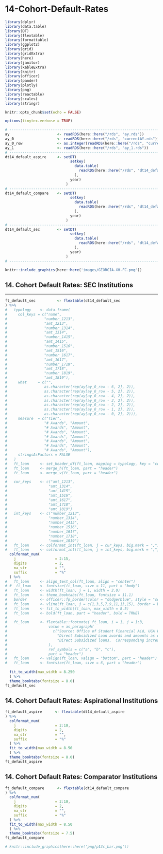 # 14-Cohort-Default-Rates

```r
library(dplyr)
library(data.table)
library(DT)
library(flextable)
library(formattable)
library(ggplot2)
library(grid)
library(gridExtra)
library(here)
library(janitor)
library(kableExtra)
library(knitr)
library(officer)
library(pander)
library(plotly)
library(png)
library(reactable)
library(scales)
library(stringr)
```

```r
knitr::opts_chunk$set(echo = FALSE)
```

```r
options(tinytex.verbose = TRUE)
```

```r
# ------------------------------------------------------------------------------
ay                      <- readRDS(here::here("/rds", "ay.rds"))
ay_0                    <- readRDS(here::here("/rds", "currentAY.rds"))
ay_0_row                <- as.integer(readRDS(here::here("/rds", "currentAY_row.rds")))
ay_1                    <- readRDS(here::here("/rds", "ay_1.rds"))
# ------------------------------------------------------------------------------
dt14_default_aspire     <- setDT(
                              setkey(
                                data.table(
                                  readRDS(here::here("/rds", "dt14_default_aspire.rds"))
                                ), 
                              year)
                            )
# ------------------------------------------------------------------------------
dt14_default_compare    <- setDT(
                              setkey(
                                data.table(
                                  readRDS(here::here("/rds", "dt14_default_compare.rds"))
                                ), 
                              year)
                            )
# ------------------------------------------------------------------------------
dt14_default_sec        <- setDT(
                              setkey(
                                data.table(
                                  readRDS(here::here("/rds", "dt14_default_sec.rds"))
                                ), 
                              year)
                            )
# ------------------------------------------------------------------------------
```

```r
knitr::include_graphics(here::here('images/GEORGIA-XH-FC.png'))
```

## 14. Cohort Default Rates: SEC Institutions
***

```r
ft_default_sec          <- flextable(dt14_default_sec
) %>%
#   typology    <- data.frame(
#     col_keys = c("name",
#                 "number_1213",
#                 "amt_1213",
#                 "number_1314",
#                 "amt_1314",
#                 "number_1415",
#                 "amt_1415",
#                 "number_1516",
#                 "amt_1516",
#                 "number_1617",
#                 "amt_1617",
#                 "number_1718",
#                 "amt_1718",
#                 "number_1819",
#                 "amt_1819"),
#     what     = c("",
#                 as.character(rep(ay[ay_0_row - 6, 2], 2)),
#                 as.character(rep(ay[ay_0_row - 5, 2], 2)),
#                 as.character(rep(ay[ay_0_row - 4, 2], 2)),
#                 as.character(rep(ay[ay_0_row - 3, 2], 2)),
#                 as.character(rep(ay[ay_0_row - 2, 2], 2)),
#                 as.character(rep(ay[ay_0_row - 1, 2], 2)),
#                 as.character(rep(ay[ay_0_row - 0, 2], 2))),
#     measure  = c("Tier",
#                 "# Awards", "Amount",
#                 "# Awards", "Amount",
#                 "# Awards", "Amount",
#                 "# Awards", "Amount",
#                 "# Awards", "Amount",
#                 "# Awards", "Amount",
#                 "# Awards", "Amount"),
#     stringsAsFactors = FALSE                      
#   ) 
#   ft_loan     <- set_header_df(ft_loan, mapping = typology, key = "col_keys" )
#   ft_loan     <- merge_h(ft_loan, part = "header")
#   ft_loan     <- merge_v(ft_loan, part = "header")
# 
#   cur_keys    <- c("amt_1213",
#                   "amt_1314",
#                   "amt_1415",
#                   "amt_1516",
#                   "amt_1617",
#                   "amt_1718",
#                   "amt_1819")
#   int_keys    <- c("number_1213",
#                   "number_1314",
#                   "number_1415",
#                   "number_1516",
#                   "number_1617",
#                   "number_1718",
#                   "number_1819")
#   ft_loan     <- colformat_int(ft_loan, j = cur_keys, big.mark = ",", prefix = "$")
#   ft_loan     <- colformat_int(ft_loan, j = int_keys, big.mark = ",", prefix = "")
  colformat_num(
    j                  = 2:15,
    digits             = 2, 
    na_str             = "", 
    suffix             = "%"
  ) %>%
#   ft_loan     <- align_text_col(ft_loan, align = "center")
# #  ft_loan    <- fontsize(ft_loan, size = 11, part = "body")
#   ft_loan     <- width(ft_loan, j = 1, width = 2.0)
#   ft_loan     <- theme_booktabs(ft_loan, fontsize = 11.1)
#   border      <- officer::fp_border(color = "dodgerblue", style = "solid", width = 1)
#   ft_loan     <- vline(ft_loan, j = c(1,3,5,7,9,11,13,15), border = border, part = "body")
#   ft_loan     <- fit_to_width(ft_loan, max_width = 8.5)
#   ft_loan     <- bold(ft_loan, part = "header", bold = TRUE)
# 
#   ft_loan     <- flextable::footnote( ft_loan, i = 1, j = 1:3,
#                   value = as_paragraph(
#                     c("Source: Office of Student Financial Aid, UGA Factbook reported info. Numbers of awards by loan type do not reflect unduplicated recipients. Decreases in Federal",
#                       "Direct Subsidized Loan awards and amounts as of 2012-13 coincide with a change in Federal policy making Graduate  students ineligible for Federal",
#                       "Direct Subsidized loans.  Corresponding increase in Federal Direct Unsubsidized Loans as of 2012-13 also  coincides with this Federal policy change.")
#                   ),
#                   ref_symbols = c("a", "b", "c"),
#                   part = "header")  
#   ft_loan     <- valign(ft_loan, valign = "bottom", part = "header")
#   ft_loan     <- fontsize(ft_loan, size = 6, part = "header")
 
  fit_to_width(max_width = 8.250
  ) %>%           
  theme_booktabs(fontsize = 8.0)
ft_default_sec
```

## 14. Cohort Default Rates: Aspirational Institutions

```r
ft_default_aspire      <- flextable(dt14_default_aspire
) %>%
  colformat_num(
    j                  = 2:10,
    digits             = 2, 
    na_str             = "", 
    suffix             = "%"
  ) %>%
  fit_to_width(max_width = 8.50
  ) %>%           
  theme_booktabs(fontsize = 8.0)
ft_default_aspire
```


## 14. Cohort Default Rates: Comparator Institutions
```r
ft_default_compare      <- flextable(dt14_default_compare
) %>%
  colformat_num(
    j                  = 2:10,
    digits             = 2, 
    na_str             = "", 
    suffix             = "%"
  ) %>%
  fit_to_width(max_width = 8.50
  ) %>%           
  theme_booktabs(fontsize = 7.5)
ft_default_compare
```


```r
# knitr::include_graphics(here::here('png/p13c_bar.png'))
```

```{=openxml}
<w:p><w:r><w:br w:type="page"/></w:r></w:p>
```